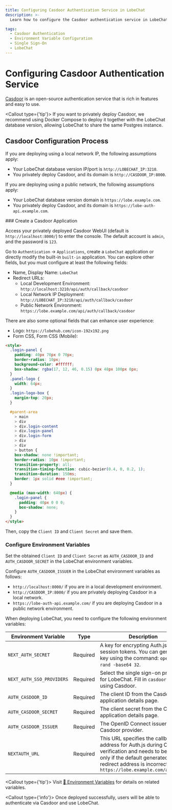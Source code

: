 ```yaml
---
title: Configuring Casdoor Authentication Service in LobeChat
description: >-
  Learn how to configure the Casdoor authentication service in LobeChat, including deployment, creation, permission settings, and environment variables.

tags:
  - Casdoor Authentication
  - Environment Variable Configuration
  - Single Sign-On
  - LobeChat
---
```


# Configuring Casdoor Authentication Service

[Casdoor](https://github.com/casdoor/casdoor) is an open-source authentication service that is rich in features and easy to use.

<Callout type={'tip'}>
  If you want to privately deploy Casdoor, we recommend using Docker Compose to deploy it together
  with the LobeChat database version, allowing LobeChat to share the same Postgres instance.
</Callout>

## Casdoor Configuration Process

If you are deploying using a local network IP, the following assumptions apply:

- Your LobeChat database version IP/port is `http://LOBECHAT_IP:3210`.
- You privately deploy Casdoor, and its domain is `http://CASDOOR_IP:8000`.

If you are deploying using a public network, the following assumptions apply:

- Your LobeChat database version domain is `https://lobe.example.com`.
- You privately deploy Casdoor, and its domain is `https://lobe-auth-api.example.com`.

<Steps>
  ### Create a Casdoor Application

Access your privately deployed Casdoor WebUI (default is `http://localhost:8000/`) to enter the console. The default account is `admin`, and the password is `123`.

Go to `Authentication` -> `Applications`, create a `LobeChat` application or directly modify the built-in `built-in` application. You can explore other fields, but you must configure at least the following fields:

- Name, Display Name: `LobeChat`
- Redirect URLs:
  - Local Development Environment: `http://localhost:3210/api/auth/callback/casdoor`
  - Local Network IP Deployment: `http://LOBECHAT_IP:3210/api/auth/callback/casdoor`
  - Public Network Environment: `https://lobe.example.com/api/auth/callback/casdoor`

There are also some optional fields that can enhance user experience:

- Logo: `https://lobehub.com/icon-192x192.png`
- Form CSS, Form CSS (Mobile):

```html
<style>
  .login-panel {
    padding: 40px 70px 0 70px;
    border-radius: 10px;
    background-color: #ffffff;
    box-shadow: rgba(17, 12, 46, 0.15) 0px 48px 100px 0px;
  }
  .panel-logo {
    width: 64px;
  }
  .login-logo-box {
    margin-top: 20px;
  }

  #parent-area
    > main
    > div
    > div.login-content
    > div.login-panel
    > div.login-form
    > div
    > div
    > button {
    box-shadow: none !important;
    border-radius: 10px !important;
    transition-property: all;
    transition-timing-function: cubic-bezier(0.4, 0, 0.2, 1);
    transition-duration: 150ms;
    border: 1px solid #eee !important;
  }

  @media (max-width: 640px) {
    .login-panel {
      padding: 40px 0 0 0;
      box-shadow: none;
    }
  }
</style>
```

Then, copy the `Client ID` and `Client Secret` and save them.

### Configure Environment Variables

Set the obtained `Client ID` and `Client Secret` as `AUTH_CASDOOR_ID` and `AUTH_CASDOOR_SECRET` in the LobeChat environment variables.

Configure `AUTH_CASDOOR_ISSUER` in the LobeChat environment variables as follows:

- `http://localhost:8000/` if you are in a local development environment.
- `http://CASDOOR_IP:8000/` if you are privately deploying Casdoor in a local network.
- `https://lobe-auth-api.example.com/` if you are deploying Casdoor in a public network environment.

When deploying LobeChat, you need to configure the following environment variables:

| Environment Variable | Type | Description |
| --- | --- | --- |
| `NEXT_AUTH_SECRET` | Required | A key for encrypting Auth.js session tokens. You can generate a key using the command: `openssl rand -base64 32`. |
| `NEXT_AUTH_SSO_PROVIDERS` | Required | Select the single sign-on provider for LobeChat. Fill in `casdoor` for using Casdoor. |
| `AUTH_CASDOOR_ID` | Required | The client ID from the Casdoor application details page. |
| `AUTH_CASDOOR_SECRET` | Required | The client secret from the Casdoor application details page. |
| `AUTH_CASDOOR_ISSUER` | Required | The OpenID Connect issuer for the Casdoor provider. |
| `NEXTAUTH_URL` | Required | This URL specifies the callback address for Auth.js during OAuth verification and needs to be set only if the default generated redirect address is incorrect. `https://lobe.example.com/api/auth` |

  <Callout type={'tip'}>
    Visit [📘 Environment Variables](/docs/self-hosting/environment-variables/auth#casdoor) for
    details on related variables.
  </Callout>
</Steps>

<Callout type={'info'}>
  Once deployed successfully, users will be able to authenticate via Casdoor and use LobeChat.
</Callout>
